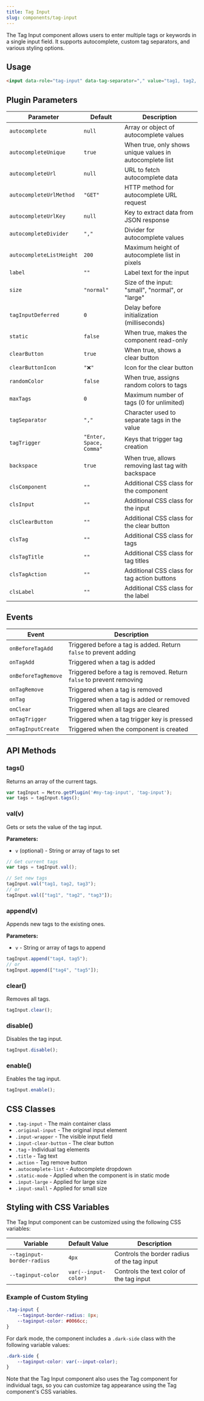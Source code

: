 ```yaml
---
title: Tag Input
slug: components/tag-input
---
```


The Tag Input component allows users to enter multiple tags or keywords in a single input field. It supports autocomplete, custom tag separators, and various styling options.

## Usage

```html
<input data-role="tag-input" data-tag-separator="," value="tag1, tag2, tag3">
```

## Plugin Parameters

| Parameter | Default | Description |
|-----------|---------|-------------|
| `autocomplete` | `null` | Array or object of autocomplete values |
| `autocompleteUnique` | `true` | When true, only shows unique values in autocomplete list |
| `autocompleteUrl` | `null` | URL to fetch autocomplete data |
| `autocompleteUrlMethod` | `"GET"` | HTTP method for autocomplete URL request |
| `autocompleteUrlKey` | `null` | Key to extract data from JSON response |
| `autocompleteDivider` | `","` | Divider for autocomplete values |
| `autocompleteListHeight` | `200` | Maximum height of autocomplete list in pixels |
| `label` | `""` | Label text for the input |
| `size` | `"normal"` | Size of the input: "small", "normal", or "large" |
| `tagInputDeferred` | `0` | Delay before initialization (milliseconds) |
| `static` | `false` | When true, makes the component read-only |
| `clearButton` | `true` | When true, shows a clear button |
| `clearButtonIcon` | `"❌"` | Icon for the clear button |
| `randomColor` | `false` | When true, assigns random colors to tags |
| `maxTags` | `0` | Maximum number of tags (0 for unlimited) |
| `tagSeparator` | `","` | Character used to separate tags in the value |
| `tagTrigger` | `"Enter, Space, Comma"` | Keys that trigger tag creation |
| `backspace` | `true` | When true, allows removing last tag with backspace |
| `clsComponent` | `""` | Additional CSS class for the component |
| `clsInput` | `""` | Additional CSS class for the input |
| `clsClearButton` | `""` | Additional CSS class for the clear button |
| `clsTag` | `""` | Additional CSS class for tags |
| `clsTagTitle` | `""` | Additional CSS class for tag titles |
| `clsTagAction` | `""` | Additional CSS class for tag action buttons |
| `clsLabel` | `""` | Additional CSS class for the label |

## Events

| Event | Description |
|-------|-------------|
| `onBeforeTagAdd` | Triggered before a tag is added. Return `false` to prevent adding |
| `onTagAdd` | Triggered when a tag is added |
| `onBeforeTagRemove` | Triggered before a tag is removed. Return `false` to prevent removing |
| `onTagRemove` | Triggered when a tag is removed |
| `onTag` | Triggered when a tag is added or removed |
| `onClear` | Triggered when all tags are cleared |
| `onTagTrigger` | Triggered when a tag trigger key is pressed |
| `onTagInputCreate` | Triggered when the component is created |

## API Methods

### tags()
Returns an array of the current tags.

```javascript
var tagInput = Metro.getPlugin('#my-tag-input', 'tag-input');
var tags = tagInput.tags();
```

### val(v)
Gets or sets the value of the tag input.

**Parameters:**
- `v` (optional) - String or array of tags to set

```javascript
// Get current tags
var tags = tagInput.val();

// Set new tags
tagInput.val("tag1, tag2, tag3");
// or
tagInput.val(["tag1", "tag2", "tag3"]);
```

### append(v)
Appends new tags to the existing ones.

**Parameters:**
- `v` - String or array of tags to append

```javascript
tagInput.append("tag4, tag5");
// or
tagInput.append(["tag4", "tag5"]);
```

### clear()
Removes all tags.

```javascript
tagInput.clear();
```

### disable()
Disables the tag input.

```javascript
tagInput.disable();
```

### enable()
Enables the tag input.

```javascript
tagInput.enable();
```

## CSS Classes

- `.tag-input` - The main container class
- `.original-input` - The original input element
- `.input-wrapper` - The visible input field
- `.input-clear-button` - The clear button
- `.tag` - Individual tag elements
- `.title` - Tag text
- `.action` - Tag remove button
- `.autocomplete-list` - Autocomplete dropdown
- `.static-mode` - Applied when the component is in static mode
- `.input-large` - Applied for large size
- `.input-small` - Applied for small size

## Styling with CSS Variables

The Tag Input component can be customized using the following CSS variables:

| Variable | Default Value | Description |
|----------|---------------|-------------|
| `--taginput-border-radius` | `4px` | Controls the border radius of the tag input |
| `--taginput-color` | `var(--input-color)` | Controls the text color of the tag input |

### Example of Custom Styling

```css
.tag-input {
    --taginput-border-radius: 8px;
    --taginput-color: #0066cc;
}
```

For dark mode, the component includes a `.dark-side` class with the following variable values:

```css
.dark-side {
    --taginput-color: var(--input-color);
}
```

Note that the Tag Input component also uses the Tag component for individual tags, so you can customize tag appearance using the Tag component's CSS variables.
